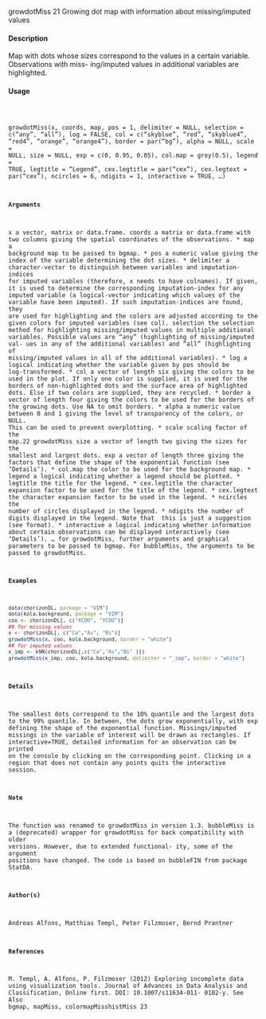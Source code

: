 growdotMiss
21
Growing dot map with information about missing/imputed values

#### Description 

Map with dots whose sizes correspond to the values in a certain variable. Observations with miss-
ing/imputed values in additional variables are highlighted.

#### Usage 
<pre><code>

growdotMiss(x, coords, map, pos = 1, delimiter = NULL,
selection = c("any", "all"), log = FALSE, col = c("skyblue", "red",
"skyblue4", "red4", "orange", "orange4"), border = par("bg"),
alpha = NULL, scale = NULL, size = NULL, exp = c(0, 0.95, 0.05),
col.map = grey(0.5), legend = TRUE, legtitle = "Legend",
cex.legtitle = par("cex"), cex.legtext = par("cex"), ncircles = 6,
ndigits = 1, interactive = TRUE, ...)

#### Arguments
x a vector, matrix or data.frame.
coords a matrix or data.frame with two columns giving the spatial coordinates of the
observations.
* map a background map to be passed to bgmap.
* pos a numeric value giving the index of the variable determining the dot sizes.
* delimiter a character-vector to distinguish between variables and imputation-indices for imputed variables (therefore, x needs to have colnames). If given, it is used
to determine the corresponding imputation-index for any imputed variable (a logical-vector indicating which values of the variable have been imputed). If
such imputation-indices are found, they are used for highlighting and the colors are adjusted according to the given colors for imputed variables (see col).
selection the selection method for highlighting missing/imputed values in multiple additional variables. Possible values are "any" (highlighting of missing/imputed val-
ues in any of the additional variables) and "all" (highlighting of missing/imputed values in all of the additional variables).
* log a logical indicating whether the variable given by pos should be log-transformed.
* col a vector of length six giving the colors to be used in the plot. If only one color is supplied, it is used for the borders of non-highlighted dots and the surface area
of highlighted dots. Else if two colors are supplied, they are recycled.
* border a vector of length four giving the colors to be used for the borders of the growing
dots. Use NA to omit borders.
* alpha a numeric value between 0 and 1 giving the level of transparency of the colors,
or NULL. This can be used to prevent overplotting.
* scale scaling factor of the map.22
growdotMiss
size a vector of length two giving the sizes for the smallest and largest dots.
exp a vector of length three giving the factors that define the shape of the exponential function (see ‘Details ’).
* col.map the color to be used for the background map.
* legend a logical indicating whether a legend should be plotted.
* legtitle the title for the legend.
* cex.legtitle the character expansion factor to be used for the title of the legend.
* cex.legtext the character expansion factor to be used in the legend.
* ncircles the number of circles displayed in the legend.
* ndigits the number of digits displayed in the legend. Note that \ this is just a suggestion
(see format).
* interactive a logical indicating whether information about certain observations can be displayed interactively (see ‘Details ’).
... for growdotMiss, further arguments and graphical parameters to be passed to bgmap. For bubbleMiss, the arguments to be passed to growdotMiss.


#### Examples 
```r
data(chorizonDL, package = "VIM")
data(kola.background, package = "VIM")
coo <- chorizonDL[, c("XCOO", "YCOO")]
## for missing values
x <- chorizonDL[, c("Ca","As", "Bi")]
growdotMiss(x, coo, kola.background, border = "white")
## for imputed values
x_imp <- kNN(chorizonDL[,c("Ca","As","Bi" )])
growdotMiss(x_imp, coo, kola.background, delimiter = "_imp", border = "white")
```

#### Details 

The smallest dots correspond to the 10% quantile and the largest dots to the 99% quantile. In between, the dots grow exponentially, with exp defining the shape of the exponential function.
Missings/imputed missings in the variable of interest will be drawn as rectangles. If interactive=TRUE, detailed information for an observation can be printed on the console by
clicking on the corresponding point. Clicking in a region that does not contain any points quits the interactive session.

#### Note
The function was renamed to growdotMiss in version 1.3. bubbleMiss is a (deprecated) wrapper for growdotMiss for back compatibility with older versions. However, due to extended functional-
ity, some of the argument positions have changed.
The code is based on bubbleFIN from package StatDA.

#### Author(s)
Andreas Alfons, Matthias Templ, Peter Filzmoser, Bernd Prantner

#### References
M. Templ, A. Alfons, P. Filzmoser (2012) Exploring incomplete data using visualization tools.
Journal of Advances in Data Analysis and Classification, Online first. DOI: 10.1007/s11634-011-
0102-y.
See Also
bgmap, mapMiss, colormapMisshistMiss
23
